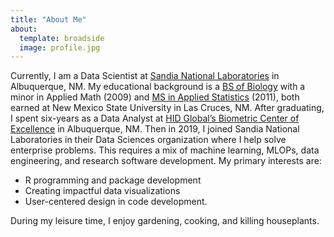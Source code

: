 ```yaml
---
title: "About Me"
about:
  template: broadside
  image: profile.jpg
---
```


Currently, I am a Data Scientist at [Sandia National Laboratories](https://www.sandia.gov/) in Albuquerque, NM. My educational background is a [BS of Biology](https://bio.nmsu.edu/) with a minor in Applied Math (2009) and [MS in Applied Statistics](https://business.nmsu.edu/academic-programs/graduate-programs/ms-applied-statistics/applied-statistics-master.html) (2011), both earned at New Mexico State University in Las Cruces, NM. After graduating, I spent six-years as a Data Analyst at [HID Global's Biometric Center of Excellence](https://www.hidglobal.com/solutions/identity-authentication-verification-technologies/biometric-technologies) in Albuquerque, NM. Then in 2019, I joined Sandia National Laboratories in their Data Sciences organization where I help solve enterprise problems. This requires a mix of machine learning, MLOPs, data engineering, and research software development. My primary interests are:

-   R programming and package development
-   Creating impactful data visualizations
-   User-centered design in code development.

During my leisure time, I enjoy gardening, cooking, and killing houseplants.
